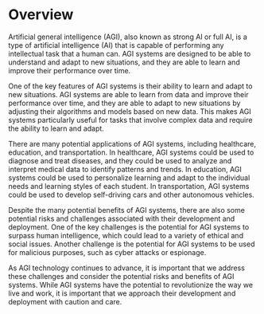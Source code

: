 # Overview
Artificial general intelligence (AGI), also known as strong AI or full AI, is a type of artificial intelligence (AI) that is capable of performing any intellectual task that a human can. AGI systems are designed to be able to understand and adapt to new situations, and they are able to learn and improve their performance over time.

One of the key features of AGI systems is their ability to learn and adapt to new situations. AGI systems are able to learn from data and improve their performance over time, and they are able to adapt to new situations by adjusting their algorithms and models based on new data. This makes AGI systems particularly useful for tasks that involve complex data and require the ability to learn and adapt.

There are many potential applications of AGI systems, including healthcare, education, and transportation. In healthcare, AGI systems could be used to diagnose and treat diseases, and they could be used to analyze and interpret medical data to identify patterns and trends. In education, AGI systems could be used to personalize learning and adapt to the individual needs and learning styles of each student. In transportation, AGI systems could be used to develop self-driving cars and other autonomous vehicles.

Despite the many potential benefits of AGI systems, there are also some potential risks and challenges associated with their development and deployment. One of the key challenges is the potential for AGI systems to surpass human intelligence, which could lead to a variety of ethical and social issues. Another challenge is the potential for AGI systems to be used for malicious purposes, such as cyber attacks or espionage.

As AGI technology continues to advance, it is important that we address these challenges and consider the potential risks and benefits of AGI systems. While AGI systems have the potential to revolutionize the way we live and work, it is important that we approach their development and deployment with caution and care.
